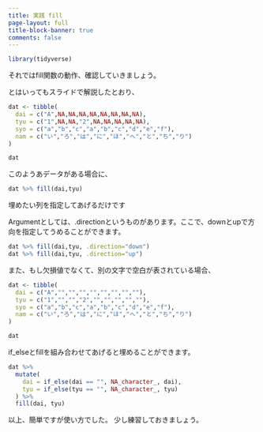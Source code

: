 ```yaml
---
title: 実践 fill
page-layout: full
title-block-banner: true
comments: false
---
```


```r
library(tidyverse)
```

それではfill関数の動作、確認していきましょう。

とはいってもスライドで解説したとおり、

```r
dat <- tibble(
  dai = c("A",NA,NA,NA,NA,NA,NA,NA,NA),
  tyu = c("1",NA,NA,"2",NA,NA,NA,NA,NA),
  syo = c("a","b","c","a","b","c","d","e","f"),
  nam = c("い","ろ","は","に","ほ","へ","と","ち","り")
)

dat
```

このようあデータがある場合に、

```r
dat %>% fill(dai,tyu)
```

埋めたい列を指定してあげるだけです

Argumentとしては、.directionというものがあります。ここで、downとupで方向を指定してうめることができます。

```r
dat %>% fill(dai,tyu, .direction="down")
dat %>% fill(dai,tyu, .direction="up")
```

また、もし欠損値でなくて、別の文字で空白が表されている場合、

```r
dat <- tibble(
  dai = c("A","","","","","","","",""),
  tyu = c("1","","","2","","","","",""),
  syo = c("a","b","c","a","b","c","d","e","f"),
  nam = c("い","ろ","は","に","ほ","へ","と","ち","り")
)

dat
```

if_elseとfillを組み合わせてあげると埋めることができます。

```r
dat %>% 
  mutate(
    dai = if_else(dai == "", NA_character_, dai),
    tyu = if_else(tyu == "", NA_character_, tyu)
  ) %>% 
  fill(dai, tyu)
```

以上、簡単ですが使い方でした。
少し練習しておきましょう。

